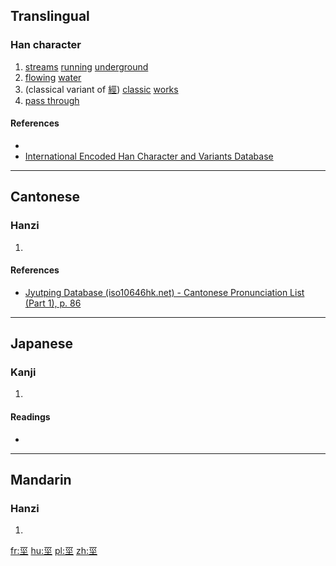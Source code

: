 ==Translingual==

===Han character===
{{Han char|rn=32|rad=土|as=04|sn=7|four=|canj=一女女土 (MVVG)|ids=⿳[[一]][[巛]][[土]]}}

# [[stream]]s [[running]] [[underground]]
# [[flowing]] [[water]]
# (classical variant of [[經]]) [[classic]] [[work]]s
# [[pass through]]

====References====
* {{Han ref|kx=0226.101|dkj=04962|hdz=10422.120|uh=5759|ud=22361}}
*[http://chardb.iis.sinica.edu.tw/char/9050 International Encoded Han Character and Variants Database]

----

==Cantonese==

===Hanzi===
{{yue-hanzi|jyut=[[ging1]]|y=ging1}}

# {{defn|lang=yue|sort=土04}}

====References====
* [http://www.iso10646hk.net/jp/document/download.jsp Jyutping Database (iso10646hk.net) - Cantonese Pronunciation List (Part 1), p. 86]

----

==Japanese==

===Kanji===
{{ja-kanji|grade=|rs=土04}}

# {{defn|lang=ja|sort=土04}}

====Readings====
* {{ja-readings|on=[[けい]] (kei)|kun=}}

----

==Mandarin==

===Hanzi===
{{cmn-hanzi|pin=[[jīng]] ([[jing1]])|wg=ching<sup>1</sup>}}

# {{defn|lang=cmn|sort=土04}}

[[fr:坙]]
[[hu:坙]]
[[pl:坙]]
[[zh:坙]]